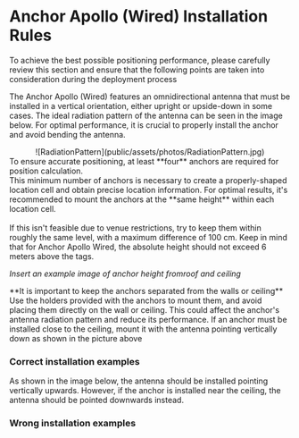 
# Anchor Apollo (Wired) Installation Rules
To achieve the best possible positioning performance, please carefully review this section and ensure that the following points are taken into consideration during the deployment process

The Anchor Apollo (Wired) features an omnidirectional antenna that must be installed in a vertical orientation, either upright or upside-down in some cases. The ideal radiation pattern of the antenna can be seen in the image below. For optimal performance, it is crucial to properly install the anchor and avoid bending the antenna.
<center>
![RadiationPattern](public/assets/photos/RadiationPattern.jpg)
</center>

<Callout type="warning" emoji="⚠️">
  To ensure accurate positioning, at least **four** anchors are required for position calculation. <br />
  This minimum number of anchors is necessary to create a properly-shaped location cell and obtain precise location information.
</Callout>

<Callout type="info" emoji="✅">
  For optimal results, it's recommended to mount the anchors at the **same height** within each location cell. <br /><br />
  If this isn't feasible due to venue restrictions, try to keep them within roughly the same level, with a maximum difference of 100 cm. Keep in mind that for Anchor Apollo Wired, the absolute height should not exceed 6 meters above the tags.
</Callout>

_Insert an example image of anchor height fromroof and ceiling_

<Callout type="warning" emoji="⚠️">
  **It is important to keep the anchors separated from the walls or ceiling** <br /> Use the holders provided with the anchors to mount them, and avoid placing them directly on the wall or ceiling. This could affect the anchor's antenna radiation pattern and reduce its performance. If an anchor must be installed close to the ceiling, mount it with the antenna pointing vertically down as shown in the picture above
</Callout>

### Correct installation examples
 As shown in the image below, the antenna should be installed pointing vertically upwards. However, if the anchor is installed near the ceiling, the antenna should be pointed downwards instead.

### Wrong installation examples
